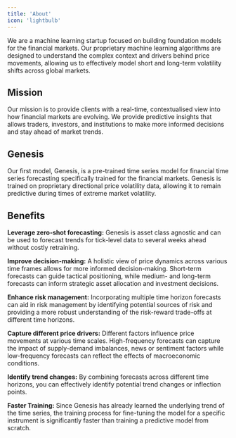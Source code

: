 ---
title: 'About'
icon: 'lightbulb'
---

We are a machine learning startup focused on building foundation models for the financial markets. Our proprietary machine learning algorithms are designed to understand the complex context and drivers behind price movements, allowing us to effectively model short and long-term volatility shifts across global markets. 

## Mission

Our mission is to provide clients with a real-time, contextualised view into how financial markets are evolving. We provide predictive insights that allows traders, investors, and institutions to make more informed decisions and stay ahead of market trends. 

## Genesis

Our first model, Genesis, is a pre-trained time series model for financial time series forecasting specifically trained for the financial markets. Genesis is trained on proprietary directional price volatility data, allowing it to remain predictive during times of extreme market volatility. 



## Benefits

**Leverage zero-shot forecasting:** Genesis is asset class agnostic and can be used to forecast trends for tick-level data to several weeks ahead without costly retraining.

**Improve decision-making:** A holistic view of price dynamics across various time frames allows for more informed decision-making. Short-term forecasts can guide tactical positioning, while medium- and long-term forecasts can inform strategic asset allocation and investment decisions.

**Enhance risk management:** Incorporating multiple time horizon forecasts can aid in risk management by identifying potential sources of risk and providing a more robust understanding of the risk-reward trade-offs at different time horizons.

**Capture different price drivers:** Different factors influence price movements at various time scales. High-frequency forecasts can capture the impact of supply-demand imbalances, news or sentiment factors while low-frequency forecasts can reflect the effects of macroeconomic conditions. 

**Identify trend changes:** By combining forecasts across different time horizons, you can effectively identify potential trend changes or inflection points.

**Faster Training:** Since Genesis has already learned the underlying trend of the time series, the training process for fine-tuning the model for a specific instrument is significantly faster than training a predictive model from scratch. 
